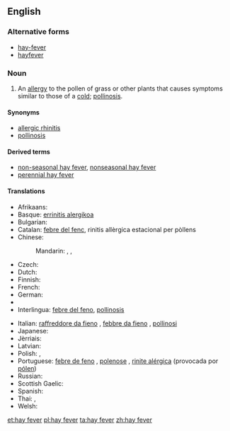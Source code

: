 ==English==

===Alternative forms===
* [[hay-fever]]
* [[hayfever]]

===Noun===
{{wikipedia}}
{{en-noun|head=[[hay]] [[fever]]|-}}

# An [[allergy]] to the pollen of grass or other plants that causes symptoms similar to those of a [[cold]]; [[pollinosis]].

====Synonyms====
* [[allergic rhinitis]]
* [[pollinosis]]

====Derived terms====
* [[non-seasonal hay fever]], [[nonseasonal hay fever]]
* [[perennial hay fever]]

====Translations====
{{trans-top|allergy to pollen}}
* Afrikaans: {{t|af|hooikoors}}
* Basque: [[errinitis alergikoa]]
* Bulgarian: {{t-|bg|сенна треска|f|tr=senna treska|sc=Cyrl}}
* Catalan: [[febre del fenc]], rinitis allèrgica estacional per pòllens
* Chinese:
*: Mandarin: {{t|cmn|枯草熱|sc=Hani}}, {{t|cmn|枯草热|tr=kūcǎorè|sc=Hani}}, {{t|cmn|花粉症|tr=huāfěnzhèng|sc=Hani}}
* Czech: {{t-|cs|senná rýma|f}}
* Dutch: {{t-|nl|hooikoorts|f}}
* Finnish: {{t+|fi|heinänuha}}
* French: {{t+|fr|rhume des foins|m}}
* German: {{t+|de|Heuschnupfen|m}}
* {{trreq|he}}
* Interlingua: [[febre del feno]], [[pollinosis]]
{{trans-mid}}
* Italian: [[raffreddore da fieno]] {{m}}, [[febbre da fieno]] {{f}}, [[pollinosi]] {{f}}
* Japanese: {{t-|ja|花粉症|tr=かふんしょう, kafunshō|sc=Jpan}}
* Jèrriais: {{tø|roa-jer|maladie du fain|f}}
* Latvian: {{t-|lv|siena drudzis}}
* Polish: {{t-|pl|katar sienny|m}} {{qualifier|common use}}, {{t-|pl|pyłkowica|f}} {{qualifier|medical term}}
* Portuguese: [[febre de feno]] {{f}}, [[polenose]] {{f}}, [[rinite alérgica]] (provocada por [[pólen]]) {{f}}
* Russian: {{t-|ru|сенная лихорадка|f|tr=sennája lixorádka}}
* Scottish Gaelic: {{t-|gd|fiabhras-feòir|m|alt=am fiabhras-feòir}}
* Spanish: {{t-|es|polinosis}}
* Thai: {{t-|th|แพ้อากาศ|tr=páe aagàat}},  {{t-|th|ไข้ละอองฟาง|tr=kâi láong faang}}
* Welsh: {{t-|cy|clefyd y gwair|m}}
{{trans-bottom}}

[[et:hay fever]]
[[pl:hay fever]]
[[ta:hay fever]]
[[zh:hay fever]]